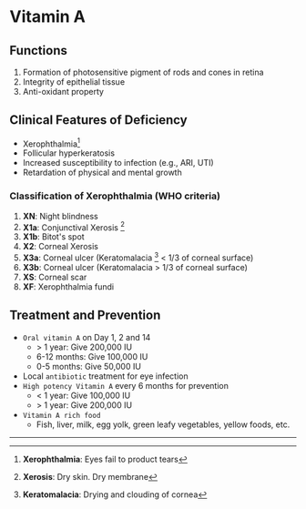# Vitamin A

## Functions

1. Formation of photosensitive pigment of rods and cones in retina
1. Integrity of epithelial tissue
1. Anti-oxidant property

## Clinical Features of Deficiency

- Xerophthalmia[^1]
- Follicular hyperkeratosis
- Increased susceptibility to infection (e.g., ARI, UTI)
- Retardation of physical and mental growth

### Classification of Xerophthalmia (WHO criteria)

1. **XN**: Night blindness
1. **X1a**: Conjunctival Xerosis [^2]
1. **X1b**: Bitot's spot
1. **X2**: Corneal Xerosis
1. **X3a**: Corneal ulcer (Keratomalacia [^3] < 1/3 of corneal surface)
1. **X3b**: Corneal ulcer (Keratomalacia > 1/3 of corneal surface)
1. **XS**: Corneal scar
1. **XF**: Xerophthalmia fundi

## Treatment and Prevention

- `Oral vitamin A` on Day 1, 2 and 14
  - \> 1 year: Give 200,000 IU
  - 6-12 months: Give 100,000 IU
  - 0-5 months: Give 50,000 IU
- Local `antibiotic` treatment for eye infection
- `High potency Vitamin A` every 6 months for prevention
  - \< 1 year: Give 100,000 IU
  - \> 1 year: Give 200,000 IU
- `Vitamin A rich food`
  - Fish, liver, milk, egg yolk, green leafy vegetables, yellow foods, etc.

---

[^1]: **Xerophthalmia**: Eyes fail to product tears

[^2]: **Xerosis**: Dry skin. Dry membrane

[^3]: **Keratomalacia**: Drying and clouding of cornea
